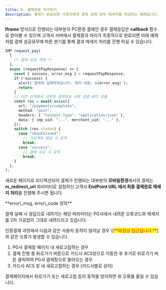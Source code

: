 ```yaml
---
title: 6. 결제완료 처리하기
description: 결제가 완료되면 사용자에게 결제 실패 유무 메세지를 작성하는 예제입니다.
---
```



**Iframe** 방식으로 진행되는 대부분의 PC환경 결제인 경우 결제응답은 **callback** 함수로 받아볼 수
있으며 고객사 서버에서 결제결과 처리가 최종적으로 완료되면 아래 예제처럼 결제 성공유무에 따른 분기를
통해 결과 메세지 처리를 진행 하실 수 있습니다.

```ts
IMP.request_pay(
  {
    /* 결제 요청 객체 */
  },
  async (requestPayResponse) => {
    const { success, error_msg } = requestPayResponse;
    if (!success) {
      alert(`결제에 실패하였습니다. 에러 내용: ${error_msg}`);
      return;
    }
    // 이전 단계에서 구현한 결제정보 사후 검증 API 호출
    const res = await axios({
      url: "/payments/complete",
      method: "post",
      headers: { "Content-Type": "application/json" },
      data: { imp_uid: "...", merchant_uid: "..." },
    });
    switch (res.status) {
      case "vbankIssued":
        // 가상계좌 발급 시 로직
        break;
      case "success":
        // 결제 성공 시 로직
        break;
    }
  },
);
```

새로운 페이지로 리디렉션되어 결제가 진행되는 대부분의 **모바일환경**에서의 결제는
**m\_redirect\_url** 파라미터로 설정하신 고객사 **EndPoint URL 에서 최종 결제완료 메세지 처리**를
진행해 주시면 됩니다.

<Hint style="info">
  **error\_msg, error\_code 정의**

  결제 실패 시 응답으로 내려가는 해당 파라미터는 PG사에서 내려준 오류코드와 메세지를 2차 가공없이 그대로 내려드리고 있습니다.
</Hint>

<Hint style="danger">
  인증결제 과정에서 다음과 같은 사용자 동작이 일어날 경우 \[<mark style="color:red;">**비정상 접근입니다.**</mark>]와 같은 오류가 발생할 수 있습니다.

  1. PG사 결제창 페이지 내 새로고침하는 경우
  2. 결제 진행 중 뒤로가기 버튼으로 카드사 ACS창으로 이동한 후 추가로 뒤로가기 버튼 클릭하여 PG사 결제창으로 돌아오는 경우
  3. 카드사 ACS 창 내 새로고침하는 경우 (카드사별로 상이)

  결제페이지에서 뒤로가기 또는 새로고침 등의 동작을 방지하면 위 오류를 줄일 수 있습니다.
</Hint>

